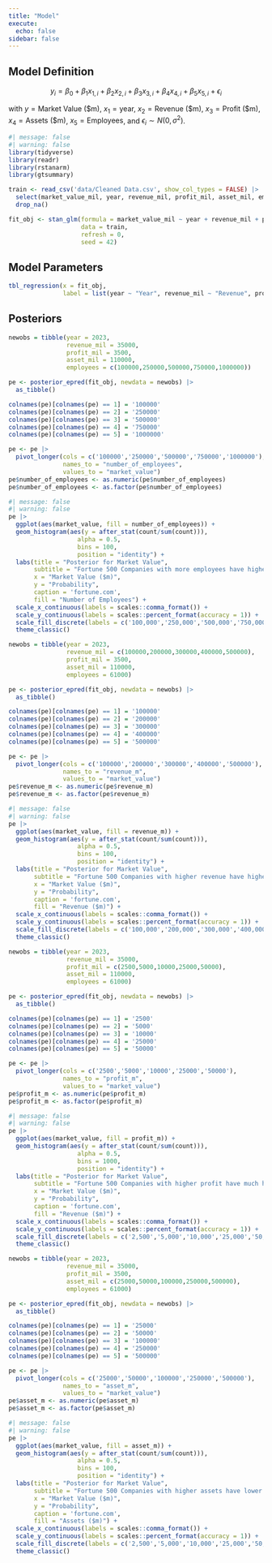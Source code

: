 ```yaml
---
title: "Model"
execute: 
  echo: false
sidebar: false
---
```


## Model Definition

$$y_i = \beta_0  + \beta_1 x_{1,i} + \beta_2 x_{2,i} + \beta_3 x_{3,i} + \beta_4 x_{4,i} + \beta_5 x_{5,i} + \epsilon_i$$

with $y = \text{Market Value (\$m)}$, $x_1 = \text{year}$, $x_2 = \text{Revenue (\$m)}$, $x_3 = \text{Profit (\$m)}$, $x_4 = \text{Assets (\$m)}$, $x_5 = \text{Employees}$, and $\epsilon_i \sim N(0, \sigma^2)$.

```r
#| message: false
#| warning: false
library(tidyverse)
library(readr)
library(rstanarm)
library(gtsummary)
```

```r
train <- read_csv('data/Cleaned Data.csv', show_col_types = FALSE) |>
  select(market_value_mil, year, revenue_mil, profit_mil, asset_mil, employees) |>
  drop_na()
```

```r
fit_obj <- stan_glm(formula = market_value_mil ~ year + revenue_mil + profit_mil + asset_mil + employees,
                    data = train,
                    refresh = 0,
                    seed = 42)
```

## Model Parameters

```r
tbl_regression(x = fit_obj,
               label = list(year ~ "Year", revenue_mil ~ "Revenue", profit_mil ~ 'Profit', asset_mil ~ 'Assets', employees ~ 'Employees'))
```

## Posteriors

```r
newobs = tibble(year = 2023, 
                revenue_mil = 35000,
                profit_mil = 3500,
                asset_mil = 110000,
                employees = c(100000,250000,500000,750000,1000000))

pe <- posterior_epred(fit_obj, newdata = newobs) |> 
  as_tibble()
```

```r
colnames(pe)[colnames(pe) == 1] = '100000'
colnames(pe)[colnames(pe) == 2] = '250000'
colnames(pe)[colnames(pe) == 3] = '500000'
colnames(pe)[colnames(pe) == 4] = '750000'
colnames(pe)[colnames(pe) == 5] = '1000000'
```

```r
pe <- pe |> 
  pivot_longer(cols = c('100000','250000','500000','750000','1000000'), 
               names_to = "number_of_employees",
               values_to = "market_value")
pe$number_of_employees <- as.numeric(pe$number_of_employees)
pe$number_of_employees <- as.factor(pe$number_of_employees)
```

```r
#| message: false
#| warning: false
pe |>
  ggplot(aes(market_value, fill = number_of_employees)) +
  geom_histogram(aes(y = after_stat(count/sum(count))),
                   alpha = 0.5, 
                   bins = 100, 
                   position = "identity") +
  labs(title = "Posterior for Market Value",
       subtitle = "Fortune 500 Companies with more employees have higher market value.",
       x = "Market Value ($m)",
       y = "Probability",
       caption = 'fortune.com',
       fill = "Number of Employees") + 
  scale_x_continuous(labels = scales::comma_format()) +
  scale_y_continuous(labels = scales::percent_format(accuracy = 1)) +
  scale_fill_discrete(labels = c('100,000','250,000','500,000','750,000','1,000,000')) +
  theme_classic()
```

```r
newobs = tibble(year = 2023, 
                revenue_mil = c(100000,200000,300000,400000,500000),
                profit_mil = 3500,
                asset_mil = 110000,
                employees = 61000)

pe <- posterior_epred(fit_obj, newdata = newobs) |> 
  as_tibble() 
```

```r
colnames(pe)[colnames(pe) == 1] = '100000'
colnames(pe)[colnames(pe) == 2] = '200000'
colnames(pe)[colnames(pe) == 3] = '300000'
colnames(pe)[colnames(pe) == 4] = '400000'
colnames(pe)[colnames(pe) == 5] = '500000'
```

```r
pe <- pe |> 
  pivot_longer(cols = c('100000','200000','300000','400000','500000'), 
               names_to = "revenue_m",
               values_to = "market_value")
pe$revenue_m <- as.numeric(pe$revenue_m)
pe$revenue_m <- as.factor(pe$revenue_m)
```

```r
#| message: false
#| warning: false
pe |>
  ggplot(aes(market_value, fill = revenue_m)) +
  geom_histogram(aes(y = after_stat(count/sum(count))),
                   alpha = 0.5, 
                   bins = 100, 
                   position = "identity") +
  labs(title = "Posterior for Market Value",
       subtitle = "Fortune 500 Companies with higher revenue have higher market value.",
       x = "Market Value ($m)",
       y = "Probability",
       caption = 'fortune.com',
       fill = "Revenue ($m)") + 
  scale_x_continuous(labels = scales::comma_format()) +
  scale_y_continuous(labels = scales::percent_format(accuracy = 1)) +
  scale_fill_discrete(labels = c('100,000','200,000','300,000','400,000','500,000')) +
  theme_classic()
```

```r
newobs = tibble(year = 2023, 
                revenue_mil = 35000,
                profit_mil = c(2500,5000,10000,25000,50000),
                asset_mil = 110000,
                employees = 61000)

pe <- posterior_epred(fit_obj, newdata = newobs) |> 
  as_tibble() 
```

```r
colnames(pe)[colnames(pe) == 1] = '2500'
colnames(pe)[colnames(pe) == 2] = '5000'
colnames(pe)[colnames(pe) == 3] = '10000'
colnames(pe)[colnames(pe) == 4] = '25000'
colnames(pe)[colnames(pe) == 5] = '50000'
```

```r
pe <- pe |> 
  pivot_longer(cols = c('2500','5000','10000','25000','50000'), 
               names_to = "profit_m",
               values_to = "market_value")
pe$profit_m <- as.numeric(pe$profit_m)
pe$profit_m <- as.factor(pe$profit_m)
```

```r
#| message: false
#| warning: false
pe |>
  ggplot(aes(market_value, fill = profit_m)) +
  geom_histogram(aes(y = after_stat(count/sum(count))),
                   alpha = 0.5, 
                   bins = 1000, 
                   position = "identity") +
  labs(title = "Posterior for Market Value",
       subtitle = "Fortune 500 Companies with higher profit have much higher market value.",
       x = "Market Value ($m)",
       y = "Probability",
       caption = 'fortune.com',
       fill = "Revenue ($m)") + 
  scale_x_continuous(labels = scales::comma_format()) +
  scale_y_continuous(labels = scales::percent_format(accuracy = 1)) +
  scale_fill_discrete(labels = c('2,500','5,000','10,000','25,000','50,000')) +
  theme_classic()
```

```r
newobs = tibble(year = 2023, 
                revenue_mil = 35000,
                profit_mil = 3500,
                asset_mil = c(25000,50000,100000,250000,500000),
                employees = 61000)

pe <- posterior_epred(fit_obj, newdata = newobs) |> 
  as_tibble() 
```

```r
colnames(pe)[colnames(pe) == 1] = '25000'
colnames(pe)[colnames(pe) == 2] = '50000'
colnames(pe)[colnames(pe) == 3] = '100000'
colnames(pe)[colnames(pe) == 4] = '250000'
colnames(pe)[colnames(pe) == 5] = '500000'
```

```r
pe <- pe |> 
  pivot_longer(cols = c('25000','50000','100000','250000','500000'), 
               names_to = "asset_m",
               values_to = "market_value")
pe$asset_m <- as.numeric(pe$asset_m)
pe$asset_m <- as.factor(pe$asset_m)
```

```r
#| message: false
#| warning: false
pe |>
  ggplot(aes(market_value, fill = asset_m)) +
  geom_histogram(aes(y = after_stat(count/sum(count))),
                   alpha = 0.5, 
                   bins = 100, 
                   position = "identity") +
  labs(title = "Posterior for Market Value",
       subtitle = "Fortune 500 Companies with higher assets have lower market value.",
       x = "Market Value ($m)",
       y = "Probability",
       caption = 'fortune.com',
       fill = "Assets ($m)") + 
  scale_x_continuous(labels = scales::comma_format()) +
  scale_y_continuous(labels = scales::percent_format(accuracy = 1)) +
  scale_fill_discrete(labels = c('2,500','5,000','10,000','25,000','50,000')) +
  theme_classic()
```